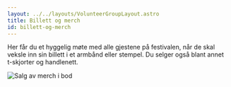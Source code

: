 ```yaml
---
layout: ../../layouts/VolunteerGroupLayout.astro
title: Billett og merch
id: billett-og-merch
---
```


Her får du et hyggelig møte med alle gjestene på festivalen, når de skal veksle inn sin billett i et armbånd eller stempel. Du selger også blant annet t-skjorter og handlenett.

<img
  src="/frivillig/merch-salg-subtilt.jpg"
  alt="Salg av merch i bod"
  class="rounded-lg shadow-lg"
/>
